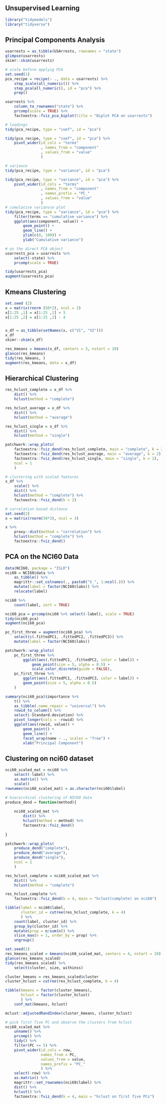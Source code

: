 ## Unsupervised Learning

```r
library("tidymodels")
library("tidyverse")
```

## Principal Components Analysis

```r
usarrests = as_tibble(USArrests, rownames = "state")
glimpse(usarrests)
skimr::skim(usarrests)
```

```r
# scale before applyig PCA
set.seed(1)
pca_recipe = recipe(~ ., data = usarrests) %>% 
    step_scale(all_numeric()) %>% 
    step_pca(all_numeric(), id = "pca") %>% 
    prep()

usarrests %>% 
    column_to_rownames("state") %>% 
    prcomp(scale = TRUE) %>% 
    factoextra::fviz_pca_biplot(title = "Biplot PCA on usarrests")

# loadings
tidy(pca_recipe, type = "coef", id = "pca")

tidy(pca_recipe, type = "coef", id = "pca") %>% 
    pivot_wider(id_cols = "terms"
                , names_from = "component"
                , values_from = "value"
                )

# variance
tidy(pca_recipe, type = "variance", id = "pca")

tidy(pca_recipe, type = "variance", id = "pca") %>% 
    pivot_wider(id_cols = "terms"
                , names_from = "component"
                , names_prefix = "PC_"
                , values_from = "value"
                )
# cumulative varianvce plot
tidy(pca_recipe, type = "variance", id = "pca") %>% 
    filter(terms == "cumulative variance") %>% 
    ggplot(aes(component, value)) +
        geom_point() +
        geom_line() +
        ylim(c(0, 100)) +
        ylab("Cumulative variance")
```


```r
# on the direct PCA object
usarrests_pca = usarrests %>% 
    select(-state) %>% 
    prcomp(scale = TRUE)

tidy(usarrests_pca)
augment(usarrests_pca)
```

## Kmeans Clustering

```r
set.seed (2)
x = matrix(rnorm (50*2), ncol = 2)
x[1:25 ,1] = x[1:25 ,1] + 3
x[1:25 ,2] = x[1:25 ,2] - 4


x_df = as_tibble(setNames(x, c("V1", "V2")))
x_df
skimr::skim(x_df)
```

```r
res_kmeans = kmeans(x_df, centers = 3, nstart = 20)
glance(res_kmeans)
tidy(res_kmeans, )
augment(res_kmeans, data = x_df)
```

## Hierarchical Clustering

```r
res_hclust_complete = x_df %>% 
    dist() %>% 
    hclust(method = "complete")

res_hclust_average = x_df %>% 
    dist() %>% 
    hclust(method = "average")

res_hclust_single = x_df %>% 
    dist() %>% 
    hclust(method = "single")

patchwork::wrap_plots(
    factoextra::fviz_dend(res_hclust_complete, main = "complete", k = 2),
    factoextra::fviz_dend(res_hclust_average, main = "average", k = 2),
    factoextra::fviz_dend(res_hclust_single, main = "single", k = 2),
    ncol = 1
    )
```

```r
# clustering with scaled features
x_df %>% 
    scale() %>% 
    dist() %>% 
    hclust(method = "complete") %>% 
    factoextra::fviz_dend(k = 2)

# correlation based distance
set.seed(2)
x = matrix(rnorm(30*3), ncol = 3)

x %>% 
    proxy::dist(method = "correlation") %>% 
    hclust(method = "complete") %>% 
    factoextra::fviz_dend()
```

## PCA on the NCI60 Data

```r
data(NCI60, package = "ISLR")
nci60 = NCI60$data %>% 
    as_tibble() %>% 
    magrittr::set_colnames(., paste0("V_", 1:ncol(.))) %>% 
    mutate(label = factor(NCI60$labs)) %>% 
    relocate(label)

nci60 %>% 
    count(label, sort = TRUE)

nci60_pca = prcomp(nci60 %>% select(-label), scale = TRUE)
tidy(nci60_pca)
augment(nci60_pca)

pc_first_three = augment(nci60_pca) %>% 
    select(c(.fittedPC1, .fittedPC2, .fittedPC3)) %>% 
    mutate(label = factor(NCI60$labs))

patchwork::wrap_plots(
    pc_first_three %>% 
        ggplot(aes(.fittedPC1, .fittedPC2, color = label)) +
            geom_point(size = 5, alpha = 0.5) +
            scale_color_discrete(guide = FALSE),
    pc_first_three %>% 
        ggplot(aes(.fittedPC1, .fittedPC3, color = label)) +
        geom_point(size = 5, alpha = 0.5)
    )    

summary(nci60_pca)$importance %>% 
    t() %>% 
    as_tibble(.name_repair = "universal") %>% 
    rowid_to_column() %>% 
    select(-Standard.deviation) %>% 
    pivot_longer(cols = -rowid) %>% 
    ggplot(aes(rowid, value)) +
        geom_point() +
        geom_line() +
        facet_wrap(name ~ ., scales = "free") +
        xlab("Principal Component")
```

## Clustering on nci60 dataset

```r
nci60_scaled_mat = nci60 %>% 
    select(-label) %>% 
    as.matrix() %>% 
    scale()
rownames(nci60_scaled_mat) = as.character(nci60$label)

# hierarchical clustering of NIC60 data
produce_dend = function(method){
    
    nci60_scaled_mat %>% 
        dist() %>% 
        hclust(method = method) %>% 
        factoextra::fviz_dend()
    
}

patchwork::wrap_plots(
    produce_dend("complete"),
    produce_dend("average"),
    produce_dend("single"),
    ncol = 1
    )

res_hclust_complete = nci60_scaled_mat %>% 
    dist() %>% 
    hclust(method = "complete")

res_hclust_complete %>% 
    factoextra::fviz_dend(k = 4, main = "hclust(complete) on nci60")

tibble(label = nci60$label, 
       cluster_id = cutree(res_hclust_complete, k = 4)
       ) %>% 
    count(label, cluster_id) %>% 
    group_by(cluster_id) %>% 
    mutate(prop = n/sum(n)) %>% 
    slice_max(n = 1, order_by = prop) %>%
    ungroup()

set.seed(2)
res_kmeans_scaled = kmeans(nci60_scaled_mat, centers = 4, nstart = 20)
glance(res_kmeans_scaled)
tidy(res_kmeans_scaled) %>% 
    select(cluster, size, withinss)

cluster_kmeans = res_kmeans_scaled$cluster
cluster_hclust = cutree(res_hclust_complete, k = 4)

tibble(kmeans = factor(cluster_kmeans),
       hclust = factor(cluster_hclust)
       ) %>% 
    conf_mat(kmeans, hclust)

mclust::adjustedRandIndex(cluster_kmeans, cluster_hclust)

# pick first five PC and observe the clusters from hclust
nci60_scaled_mat %>% 
    unname() %>% 
    prcomp() %>% 
    tidy() %>% 
    filter(PC <= 5) %>% 
    pivot_wider(id_cols = row,
                names_from = PC,
                values_from = value,
                names_prefix = "PC_"
                ) %>% 
    select(-row) %>%
    as.matrix() %>% 
    magrittr::set_rownames(nci60$label) %>% 
    dist() %>% 
    hclust() %>% 
    factoextra::fviz_dend(k = 4, main = "hclust on first five PCs")
```

